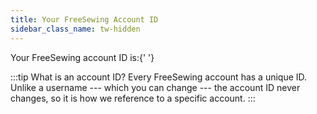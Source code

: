 ```yaml
---
title: Your FreeSewing Account ID
sidebar_class_name: tw-hidden
---
```



<RoleBlock user>
  Your FreeSewing account ID is:{' '}
  <b>
    <UserId />
  </b>
</RoleBlock>

:::tip What is an account ID?
Every FreeSewing account has a unique ID.
Unlike a username --- which you can change --- the account ID never changes, so
it is how we reference to a specific account.
:::
